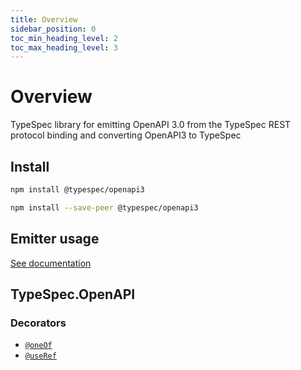 ```yaml
---
title: Overview
sidebar_position: 0
toc_min_heading_level: 2
toc_max_heading_level: 3
---
```



# Overview

TypeSpec library for emitting OpenAPI 3.0 from the TypeSpec REST protocol binding and converting OpenAPI3 to TypeSpec

## Install

<Tabs>
<TabItem value="spec" label="In a spec" default>

```bash
npm install @typespec/openapi3
```

</TabItem>
<TabItem value="library" label="In a library" default>

```bash
npm install --save-peer @typespec/openapi3
```

</TabItem>
</Tabs>

## Emitter usage

[See documentation](./emitter.md)

## TypeSpec.OpenAPI

### Decorators

- [`@oneOf`](./decorators.md#@TypeSpec.OpenAPI.oneOf)
- [`@useRef`](./decorators.md#@TypeSpec.OpenAPI.useRef)
